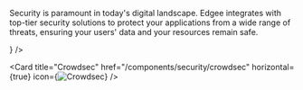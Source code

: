 Security is paramount in today's digital landscape. Edgee integrates with top-tier security solutions to
protect your applications from a wide range of threats, ensuring your users' data and your resources remain safe.

<CardGroup cols={2}>
  <Card title="Datadome" href="/components/security/datadome" horizontal={true} icon={<img src="https://cdn.edgee.app/img/components/datadome.svg" alt="Datadome" />} />

  <Card title="Crowdsec" href="/components/security/crowdsec" horizontal={true} icon={<img src="https://cdn.edgee.app/img/components/crowdsec.svg" alt="Crowdsec" />} />
</CardGroup>
